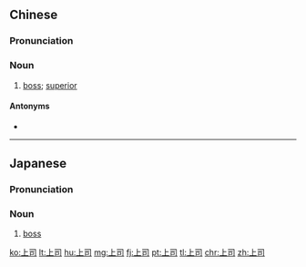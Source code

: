 ==Chinese==
{{zh-forms}}

===Pronunciation===
{{zh-pron
|m=shàngsī,tl=y
|c=soeng6 si1
|mn=xm:siōng-su
|cat=n
}}

===Noun===
{{zh-noun}}

# [[boss]]; [[superior]]

====Antonyms====
* {{zh-l|下屬}}

----

==Japanese==
{{ja-kanjitab|じょう|し|yomi=on}}

===Pronunciation===
{{ja-pron|じょうし|y=on}}

===Noun===
{{ja-noun|じょうし}}
# [[boss]]

[[ko:上司]]
[[lt:上司]]
[[hu:上司]]
[[mg:上司]]
[[fj:上司]]
[[pt:上司]]
[[tl:上司]]
[[chr:上司]]
[[zh:上司]]